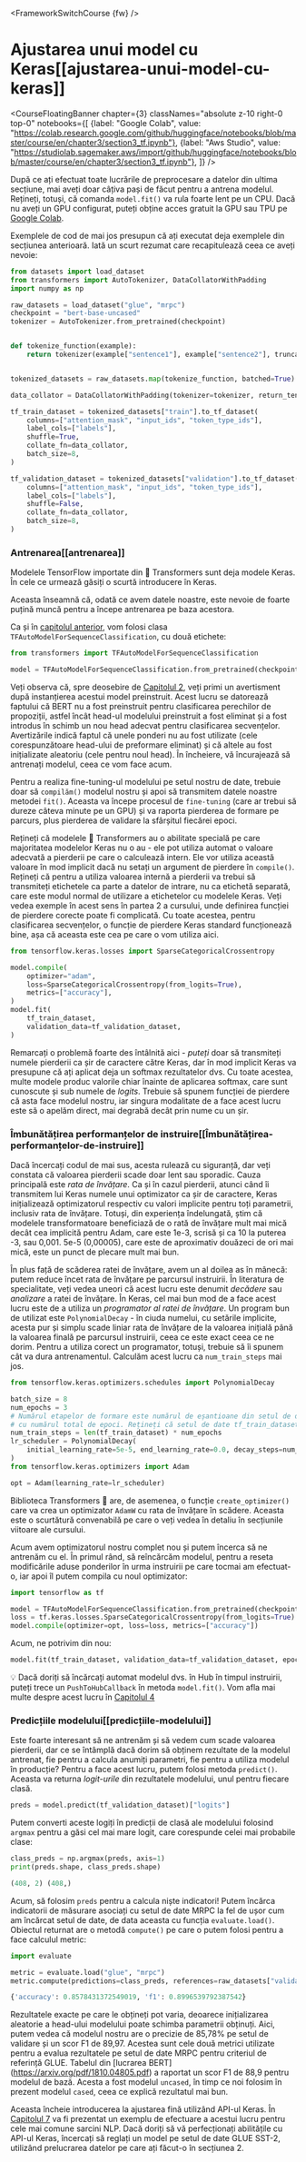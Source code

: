 <FrameworkSwitchCourse {fw} />

# Ajustarea unui model cu Keras[[ajustarea-unui-model-cu-keras]]

<CourseFloatingBanner chapter={3}
  classNames="absolute z-10 right-0 top-0"
  notebooks={[
    {label: "Google Colab", value: "https://colab.research.google.com/github/huggingface/notebooks/blob/master/course/en/chapter3/section3_tf.ipynb"},
    {label: "Aws Studio", value: "https://studiolab.sagemaker.aws/import/github/huggingface/notebooks/blob/master/course/en/chapter3/section3_tf.ipynb"},
]} />

După ce ați efectuat toate lucrările de preprocesare a datelor din ultima secțiune, mai aveți doar câțiva pași de făcut pentru a antrena modelul. Rețineți, totuși, că comanda `model.fit()` va rula foarte lent pe un CPU. Dacă nu aveți un GPU configurat, puteți obține acces gratuit la GPU sau TPU pe [Google Colab](https://colab.research.google.com/).

Exemplele de cod de mai jos presupun că ați executat deja exemplele din secțiunea anterioară. Iată un scurt rezumat care recapitulează ceea ce aveți nevoie:

```py
from datasets import load_dataset
from transformers import AutoTokenizer, DataCollatorWithPadding
import numpy as np

raw_datasets = load_dataset("glue", "mrpc")
checkpoint = "bert-base-uncased"
tokenizer = AutoTokenizer.from_pretrained(checkpoint)


def tokenize_function(example):
    return tokenizer(example["sentence1"], example["sentence2"], truncation=True)


tokenized_datasets = raw_datasets.map(tokenize_function, batched=True)

data_collator = DataCollatorWithPadding(tokenizer=tokenizer, return_tensors="tf")

tf_train_dataset = tokenized_datasets["train"].to_tf_dataset(
    columns=["attention_mask", "input_ids", "token_type_ids"],
    label_cols=["labels"],
    shuffle=True,
    collate_fn=data_collator,
    batch_size=8,
)

tf_validation_dataset = tokenized_datasets["validation"].to_tf_dataset(
    columns=["attention_mask", "input_ids", "token_type_ids"],
    label_cols=["labels"],
    shuffle=False,
    collate_fn=data_collator,
    batch_size=8,
)
```

### Antrenarea[[antrenarea]]

Modelele TensorFlow importate din 🤗 Transformers sunt deja modele Keras. În cele ce urmează găsiți o scurtă introducere în Keras.

<Youtube id="rnTGBy2ax1c"/>

Aceasta înseamnă că, odată ce avem datele noastre, este nevoie de foarte puțină muncă pentru a începe antrenarea pe baza acestora.

<Youtube id="AUozVp78dhk"/>

Ca și în [capitolul anterior](/course/chapter2), vom folosi clasa `TFAutoModelForSequenceClassification`, cu două etichete: 

```py
from transformers import TFAutoModelForSequenceClassification

model = TFAutoModelForSequenceClassification.from_pretrained(checkpoint, num_labels=2)
```

Veți observa că, spre deosebire de [Capitolul 2](/course/chapter2), veți primi un avertisment după instanțierea acestui model preinstruit. Acest lucru se datorează faptului că BERT nu a fost preinstruit pentru clasificarea perechilor de propoziții, astfel încât head-ul modelului preinstruit a fost eliminat și a fost introdus în schimb un nou head adecvat pentru clasificarea secvențelor. Avertizările indică faptul că unele ponderi nu au fost utilizate (cele corespunzătoare head-ului de preformare eliminat) și că altele au fost inițializate aleatoriu (cele pentru noul head). În încheiere, vă încurajează să antrenați modelul, ceea ce vom face acum.

Pentru a realiza fine-tuning-ul modelului pe setul nostru de date, trebuie doar să `compilăm()` modelul nostru și apoi să transmitem datele noastre metodei `fit()`. Aceasta va începe procesul de `fine-tuning` (care ar trebui să dureze câteva minute pe un GPU) și va raporta pierderea de formare pe parcurs, plus pierderea de validare la sfârșitul fiecărei epoci.

<Tip>

Rețineți că modelele 🤗 Transformers au o abilitate specială pe care majoritatea modelelor Keras nu o au - ele pot utiliza automat o valoare adecvată a pierderii pe care o calculează intern. Ele vor utiliza această valoare în mod implicit dacă nu setați un argument de pierdere în `compile()`. Rețineți că pentru a utiliza  valoarea internă a pierderii va trebui să transmiteți etichetele ca parte a datelor de intrare, nu ca etichetă separată, care este modul normal de utilizare a etichetelor cu modelele Keras. Veți vedea exemple în acest sens în partea 2 a cursului, unde definirea funcției de pierdere corecte poate fi complicată. Cu toate acestea, pentru clasificarea secvențelor, o funcție de pierdere Keras standard funcționează bine, așa că aceasta este cea pe care o vom utiliza aici.

</Tip>

```py
from tensorflow.keras.losses import SparseCategoricalCrossentropy

model.compile(
    optimizer="adam",
    loss=SparseCategoricalCrossentropy(from_logits=True),
    metrics=["accuracy"],
)
model.fit(
    tf_train_dataset,
    validation_data=tf_validation_dataset,
)
```

<Tip warning={true}>

Remarcați o problemă foarte des întâlnită aici - *puteți* doar să transmiteți numele pierderii ca șir de caractere către Keras, dar în mod implicit Keras va presupune că ați aplicat deja un softmax rezultatelor dvs. Cu toate acestea, multe modele produc valorile chiar înainte de aplicarea softmax, care sunt cunoscute și sub numele de *logits*. Trebuie să spunem funcției de pierdere că asta face modelul nostru, iar singura modalitate de a face acest lucru este să o apelăm direct, mai degrabă decât prin nume cu un șir.

</Tip>


### Îmbunătățirea performanțelor de instruire[[Îmbunătățirea-performanțelor-de-instruire]]

<Youtube id="cpzq6ESSM5c"/>

Dacă încercați codul de mai sus, acesta rulează cu siguranță, dar veți constata că valoarea pierderii scade doar lent sau sporadic. Cauza principală
este *rata de învățare*. Ca și în cazul pierderii, atunci când îi transmitem lui Keras numele unui optimizator ca șir de caractere, Keras inițializează
optimizatorul respectiv cu valori implicite pentru toți parametrii, inclusiv rata de învățare. Totuși, din experiența îndelungată, știm
că modelele transformatoare beneficiază de o rată de învățare mult mai mică decât cea implicită pentru Adam, care este 1e-3, scrisă și
ca 10 la puterea -3, sau 0,001. 5e-5 (0,00005), care este de aproximativ douăzeci de ori mai mică, este un punct de plecare mult mai bun.

În plus față de scăderea ratei de învățare, avem un al doilea as în mânecă: putem reduce încet rata de învățare
pe parcursul instruirii. În literatura de specialitate, veți vedea uneori că acest lucru este denumit *decădere* sau *analizare*
a ratei de învățare. În Keras, cel mai bun mod de a face acest lucru este de a utiliza un *programator al ratei de învățare*. Un program bun de utilizat este
`PolynomialDecay` - în ciuda numelui, cu setările implicite, acesta pur și simplu scade liniar rata de învățare de la valoarea inițială
până la valoarea finală pe parcursul instruirii, ceea ce este exact ceea ce ne dorim. Pentru a utiliza corect un programator,
totuși, trebuie să îi spunem cât va dura antrenamentul. Calculăm acest lucru ca `num_train_steps` mai jos.

```py
from tensorflow.keras.optimizers.schedules import PolynomialDecay

batch_size = 8
num_epochs = 3
# Numărul etapelor de formare este numărul de eșantioane din setul de date, împărțit la dimensiunea batch-ului, apoi înmulțit
# cu numărul total de epoci. Rețineți că setul de date tf_train_dataset de aici este un set de date tf.data.Dataset în batch-uri,
num_train_steps = len(tf_train_dataset) * num_epochs
lr_scheduler = PolynomialDecay(
    initial_learning_rate=5e-5, end_learning_rate=0.0, decay_steps=num_train_steps
)
from tensorflow.keras.optimizers import Adam

opt = Adam(learning_rate=lr_scheduler)
```

<Tip>

Biblioteca Transformers 🤗 are, de asemenea, o funcție `create_optimizer()` care va crea un optimizator `AdamW` cu rata de învățare în scădere. Aceasta este o scurtătură convenabilă pe care o veți vedea în detaliu în secțiunile viitoare ale cursului.

</Tip>

Acum avem optimizatorul nostru complet nou și putem încerca să ne antrenăm cu el. În primul rând, să reîncărcăm modelul, pentru a reseta modificările aduse ponderilor în urma instruirii pe care tocmai am efectuat-o, iar apoi îl putem compila cu noul optimizator:

```py
import tensorflow as tf

model = TFAutoModelForSequenceClassification.from_pretrained(checkpoint, num_labels=2)
loss = tf.keras.losses.SparseCategoricalCrossentropy(from_logits=True)
model.compile(optimizer=opt, loss=loss, metrics=["accuracy"])
```

Acum, ne potrivim din nou:

```py
model.fit(tf_train_dataset, validation_data=tf_validation_dataset, epochs=3)
```

<Tip>

💡 Dacă doriți să încărcați automat modelul dvs. în Hub în timpul instruirii, puteți trece un `PushToHubCallback` în metoda `model.fit()`. Vom afla mai multe despre acest lucru în [Capitolul 4](/course/chapter4/3)

</Tip>

### Predicțiile modelului[[predicțiile-modelului]]

<Youtube id="nx10eh4CoOs"/>


Este foarte interesant să ne antrenăm și să vedem cum scade valoarea pierderii, dar ce se întâmplă dacă dorim să obținem rezultate de la modelul antrenat, fie pentru a calcula anumiți parametri, fie pentru a utiliza modelul în producție? Pentru a face acest lucru, putem folosi metoda `predict()`. Aceasta va returna *logit-urile* din rezultatele modelului, unul pentru fiecare clasă.

```py
preds = model.predict(tf_validation_dataset)["logits"]
```

Putem converti aceste logiți în predicții de clasă ale modelului folosind `argmax` pentru a găsi cel mai mare logit, care corespunde celei mai probabile clase:

```py
class_preds = np.argmax(preds, axis=1)
print(preds.shape, class_preds.shape)
```

```python out
(408, 2) (408,)
```
Acum, să folosim `preds` pentru a calcula niște indicatori! Putem încărca indicatorii de măsurare asociați cu setul de date MRPC la fel de ușor cum am încărcat setul de date, de data aceasta cu funcția `evaluate.load()`. Obiectul returnat are o metodă `compute()` pe care o putem folosi pentru a face calculul metric:

```py
import evaluate

metric = evaluate.load("glue", "mrpc")
metric.compute(predictions=class_preds, references=raw_datasets["validation"]["label"])
```

```python out
{'accuracy': 0.8578431372549019, 'f1': 0.8996539792387542}
```

Rezultatele exacte pe care le obțineți pot varia, deoarece inițializarea aleatorie a head-ului modelului poate schimba parametrii obținuți. Aici, putem vedea că modelul nostru are o precizie de 85,78% pe setul de validare și un scor F1 de 89,97. Acestea sunt cele două metrici utilizate pentru a evalua rezultatele pe setul de date MRPC pentru criteriul de referință GLUE. Tabelul din [lucrarea BERT] (https://arxiv.org/pdf/1810.04805.pdf) a raportat un scor F1 de 88,9 pentru modelul de bază. Acesta a fost modelul `uncased`, în timp ce noi folosim în prezent modelul `cased`, ceea ce explică rezultatul mai bun.

Aceasta încheie introducerea la ajustarea fină utilizând API-ul Keras. În [Capitolul 7](/course/chapter7) va fi prezentat un exemplu de efectuare a acestui lucru pentru cele mai comune sarcini NLP. Dacă doriți să vă perfecționați abilitățile cu API-ul Keras, încercați să reglați un model pe setul de date GLUE SST-2, utilizând prelucrarea datelor pe care ați făcut-o în secțiunea 2.
